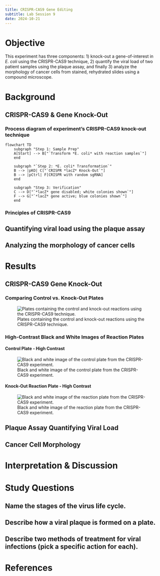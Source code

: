 ```yaml
---
title: CRISPR-CAS9 Gene Editing
subtitle: Lab Session 9
date: 2024-10-21
---
```


# Objective

This experiment has three components: 1) knock-out a gene-of-interest in *E. coli* using the CRISPR-CAS9 technique, 2) quantify the viral load of two patient samples using the plaque assay, and finally 3) analyze the morphology of cancer cells from stained, rehydrated slides using a compound microscope.

# Background

## CRISPR-CAS9 & Gene Knock-Out

### Process diagram of experiment's CRISPR-CAS9 knock-out technique {#sec-bg-cr-pcd}

```mermaid
flowchart TD
    subgraph "Step 1: Sample Prep"
    A[Start] --> B["`Transform *E. coli* with reaction samples`"]
    end

    subgraph "`Step 2: *E. coli* Transformation`"
    B --> |pKO| C["`CRISPR *lacZ* Knock-Out`"]
    B --> |pCtrl| F[CRISPR with random sgRNA]
    end

    subgraph "Step 3: Verification"
    C --> D["`*lacZ* gene disabled; white colonies shown`"]
    F --> G["`*lacZ* gene active; blue colonies shown`"]
    end
```

### Principles of CRISPR-CAS9


## Quantifying viral load using the plaque assay


## Analyzing the morphology of cancer cells

# Results

## CRISPR-CAS9 Gene Knock-Out

### Comparing Control vs. Knock-Out Plates

![Plates containing the control and knock-out reactions using the CRISPR-CAS9 technique.](images/knockout/l_all_final.jpg)

### High-Contrast Black and White Images of Reaction Plates

#### Control Plate - High Contrast
![Black and white image of the control plate from the CRISPR-CAS9 experiment.](images/knockout/l_cntl_bw_final.jpg)

#### Knock-Out Reaction Plate - High Contrast
![Black and white image of the reaction plate from the CRISPR-CAS9 experiment.](images/knockout/l_ko_bw_final.jpg)

## Plaque Assay Quantifying Viral Load



## Cancer Cell Morphology 

# Interpretation & Discussion

# Study Questions

## Name the stages of the virus life cycle.

## Describe how a viral plaque is formed on a plate.

## Describe two methods of treatment for viral infections (pick a specific action for each).



# References

[^edvotek]: Edvotek. (2008-2024). Biotechnolgoy Cirriculum Modules

[^lehn]: David L. Nelson; Michael M. Cox. (2021). Lehninger Principles of Biochemistry. pages 

[^adesh]: Suchit Adesh, M.S.c (2024). Conservations on CRISPR-CAS9.

[^la_7]: Donohue Robert, M.S.c, Gimenez Naroa, Phd. Lab Applications of Biotechnology; Lecture Session #9 "Gene Targeting (CRISPR), Virus, Infection, Morphology of Cancer Cells.".

